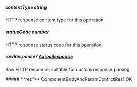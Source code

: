 
##### **contentType** string
HTTP response content type for this operation

##### **statusCode** number
HTTP response status code for this operation

##### **rawResponse?** [AxiosResponse](https://axios-http.com/docs/res_schema)
Raw HTTP response; suitable for custom response parsing

<Collapsible>
    ##### **res?** ComponentBodyAndParamConflictRes1
    OK
    <Collapsible.Break/>
    <ComponentBodyAndParamConflictRes1/>
</Collapsible>

